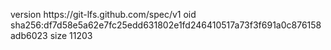 version https://git-lfs.github.com/spec/v1
oid sha256:df7d58e5a62e7fc25edd631802e1fd246410517a73f3f691a0c876158adb6023
size 11203

